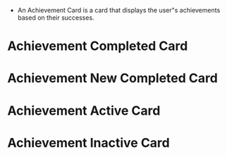 
<Meta title="Achievements/AchievementCard" component={AchievementCard} />

-   An Achievement Card is a card that displays the user"s achievements based on their successes.

# Achievement Completed Card

<Story name="Achievement Completed Card">
    <AchievementCard
        achievementState={AchievementState.COMPLETED}
        achievementType={AchievementType.TIERED}
        image={KanufahrtDschungel}
        alt="ein Polaroid Bild von Loki auf einer Kanufahrt durch den Dschungel"
        newAchievement={false}
        subtitle="Gitarre für Anfänger"
        title="1. durchgeführter Termin"
    />
</Story>

# Achievement New Completed Card

<Story name="New Achievement Completed Card">
    <AchievementCard
        achievementState={AchievementState.COMPLETED}
        achievementType={AchievementType.SEQUENTIAL}
        image={SequenceExample04}
        alt="ein Polaroid Bild von Loki auf einer Kanufahrt durch den Dschungel"
        newAchievement
        subtitle="Gitarre für Anfänger"
        title="1. durchgeführter Termin"
    />
</Story>

# Achievement Active Card

<Story name="Achievement Active Card">
    <AchievementCard
        achievementState={AchievementState.ACTIVE}
        achievementType={AchievementType.TIERED}
        actionType={ActionTypes.WAIT}
        image={KanufahrtDschungel}
        alt="ein Polaroid Bild von Loki auf einer Kanufahrt durch den Dschungel"
        newAchievement
        subtitle="Gitarre für Anfänger"
        title="1. durchgeführter Termin"
        maxSteps={3}
        currentStep={1}
        actionDescription="Kurs in Prüfung"
    />
</Story>

# Achievement Inactive Card

<Story name="Achievement Inactive Card">
    <AchievementCard
        achievementState={AchievementState.INACTIVE}
        achievementType={AchievementType.SEQUENTIAL}
        actionType={ActionTypes.ACTION}
        image={SequenceExample01}
        alt="ein Polaroid Bild von Loki auf einer Kanufahrt durch den Dschungel"
        newAchievement
        subtitle="Gitarre für Anfänger"
        title="1. durchgeführter Termin"
        maxSteps={4}
        currentStep={1}
        actionDescription="Kennenlerngespräch buchen"
    />
</Story>
